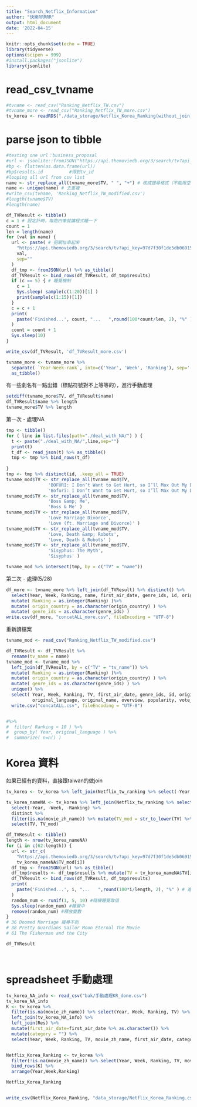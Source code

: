 ```yaml
---
title: "Search_Netflix_Information"
author: "快樂RRRRR"
output: html_document
date: '2022-04-15'
---
```


```r
knitr::opts_chunk$set(echo = TRUE)
library(tidyverse)
options(scipen = 999)
#install.packages("jsonlite")
library(jsonlite)
```

# read_csv_tvname
```r
#tvname <- read_csv("Ranking_Netflix_TW.csv")
#tvname_more <- read_csv("Ranking_Netflix_TW_more.csv")
tv_korea <- readRDS("./data_storage/Netflix_Korea_Ranking(without_join).rds")
```
# parse json to tibble
```r
#testing one url：business_proposal
#url <- jsonlite::fromJSON("https://api.themoviedb.org/3/search/tv?api_key=97d7f30f1de5db069152465598a072f1&query=Business+Proposal")
#bp <- flatten(as.data.frame(url)) 
#bp$results.id          #得到tv_id
#looping all url from csv list
name <- str_replace_all(tvname_more$TV, " ", "+") # 改成搜尋格式（不能用空格）
name <- unique(name) # 去重複
#write_csv(tvname, 'Ranking_Netflix_TW_modified.csv')
#length(tvname$TV)
#length(name)
```

```r
df_TVResult <- tibble()
c = 1 # 設定計時，每跑四筆就讓程式睡一下
count = 1
len = length(name)
for (val in name) {
  url <- paste( # 把網址串起來
    "https://api.themoviedb.org/3/search/tv?api_key=97d7f30f1de5db069152465598a072f1&query=", 
    val,
    sep=""
  )
  df_tmp <- fromJSON(url) %>% as_tibble()
  df_TVResult <- bind_rows(df_TVResult, df_tmp$results) 
  if (c == 5) { # 睡覺機制
    c = 1
    Sys.sleep( sample(c(1:20))[1] )
    print(sample(c(1:15))[1])
  }
  c = c + 1
  print(
    paste('Finished...', count, "...   ",round(100*count/len, 2), "%" ) # 進度條
  )
  count = count + 1
  Sys.sleep(10)
}
```
```r
write_csv(df_TVResult, 'df_TVResult_more.csv')
```


```r
tvname_more <- tvname_more %>%
  separate( `Year-Week-rank`, into=c('Year', 'Week', 'Ranking'), sep='-') %>%
  as_tibble()
```
有一些劇名有一點出錯（標點符號對不上等等的），進行手動處理

```r
setdiff(tvname_more$TV, df_TVResult$name)
df_TVResult$name %>% length
tvname_more$TV %>% length
```

第一次 - 處理NA
```r

tmp <- tibble()
for ( line in list.files(path="./deal_with_NA/") ) {
  t <- paste("./deal_with_NA/",line,sep="")
  print(t)
  t_df <- read_json(t) %>% as_tibble()
  tmp <- tmp %>% bind_rows(t_df)
  
}
tmp <- tmp %>% distinct(id, .keep_all = TRUE)
tvname_mod$TV <- str_replace_all(tvname_mod$TV, 
                'BOFURI: I Don’t Want to Get Hurt, so I’ll Max Out My Defense.', 
                'Bofuri: I Don’t Want to Get Hurt, so I’ll Max Out My Defense.' )
tvname_mod$TV <- str_replace_all(tvname_mod$TV, 
                'Boss &amp; Me', 
                'Boss & Me' )
tvname_mod$TV <- str_replace_all(tvname_mod$TV, 
                'Love Marriage Divorce', 
                'Love (ft. Marriage and Divorce)' )
tvname_mod$TV <- str_replace_all(tvname_mod$TV, 
                'Love, Death &amp; Robots', 
                'Love, Death & Robots' )
tvname_mod$TV <- str_replace_all(tvname_mod$TV, 
                'Sisyphus: The Myth', 
                'Sisyphus' )

tvname_mod %>% intersect(tmp, by = c("TV" = "name"))

```

第二次 - 處理(5/28)
```r
df_more <- tvname_more %>% left_join(df_TVResult) %>% distinct() %>%
  select(Year, Week, Ranking, name, first_air_date, genre_ids, id, origin_country, original_language, overview, popularity, vote_average, vote_count) %>%
  mutate( Ranking = as.integer(Ranking) )%>%
  mutate( origin_country = as.character(origin_country) ) %>%
  mutate( genre_ids = as.character(genre_ids) ) 
write.csv(df_more, "concatALL_more.csv", fileEncoding = "UTF-8")
```


重新讀檔案
```r
tvname_mod <- read_csv("Ranking_Netflix_TW_modified.csv")
```




```r
df_TVResult <- df_TVResult %>%
  rename(tv_name = name) 
tvname_mod <- tvname_mod %>%
  left_join(df_TVResult, by = c("TV" = "tv_name")) %>%
  mutate( Ranking = as.integer(Ranking) )%>%
  mutate( origin_country = as.character(origin_country) ) %>%
  mutate( genre_ids = as.character(genre_ids) ) %>%
  unique() %>%
  select( Year, Week, Ranking, TV, first_air_date, genre_ids, id, origin_country, 
          original_language, original_name, overview, popularity, vote_average, vote_count )  %>%
  write.csv("concatALL.csv", fileEncoding = "UTF-8")


#%>%
#  filter( Ranking < 10 ) %>%
#  group_by( Year, original_language ) %>%
#  summarize( n=n() )


```


# Korea 資料
如果已經有的資料，直接跟taiwan的做join
```r
tv_korea <- tv_korea %>% left_join(Netflix_tw_ranking %>% select(-Year, -Week, -Ranking) %>% distinct(), by="TV") 

tv_korea_nameNA <- tv_korea %>% left_join(Netflix_tw_ranking %>% select(-Year, -Week, -Ranking), by="TV") %>%
  select(-Year, -Week, -Ranking) %>%
  distinct %>%
  filter(is.na(movie_zh_name)) %>% mutate(TV_mod = str_to_lower(TV) %>% str_replace_all(" ","+") ) %>%
  select(TV, TV_mod)
```

```r
df_TVResult <- tibble()
length <- nrow(tv_korea_nameNA)
for (i in c(62:length)) {
  url <- str_c(
    "https://api.themoviedb.org/3/search/tv?api_key=97d7f30f1de5db069152465598a072f1&query=", 
    tv_korea_nameNA$TV_mod[i])
  df_tmp <- fromJSON(url) %>% as_tibble()
  df_tmp$results <- df_tmp$results %>% mutate(TV = tv_korea_nameNA$TV[i]) %>% select(TV, everything())
  df_TVResult <- bind_rows(df_TVResult, df_tmp$results) 
  print(
    paste('Finished...', i, "...   ",round(100*i/length, 2), "%" ) # 進度條
  )
  random_num <- runif(1, 5, 10) #隨機睡覺取值
  Sys.sleep(random_num) #睡覺中
  remove(random_num) #釋放變數
}
# 36 Doomed Marriage 搜尋不到
# 38 Pretty Guardians Sailor Moon Eternal The Movie 
# 61 The Fisherman and the City

df_TVResult




```

# spreadsheet 手動處理
```r
tv_korea_NA_info <- read_csv("bak/手動處理KR_done.csv")
tv_korea_NA_info
K <- tv_korea %>%
  filter(is.na(movie_zh_name)) %>% select(Year, Week, Ranking, TV) %>%
  left_join(tv_korea_NA_info) %>%
  left_join(Res) %>%
  mutate(first_air_date=first_air_date %>% as.character()) %>%
  mutate(category = "") %>%
  select(Year, Week, Ranking, TV, movie_zh_name, first_air_date, category, origin_country, original_language) 


Netflix_Korea_Ranking <- tv_korea %>%
  filter(!is.na(movie_zh_name)) %>% select(Year, Week, Ranking, TV, movie_zh_name, first_air_date, category, origin_country, original_language) %>%
  bind_rows(K) %>%
  arrange(Year,Week,Ranking)

Netflix_Korea_Ranking


write_csv(Netflix_Korea_Ranking, "data_storage/Netflix_Korea_Ranking.csv")
```

